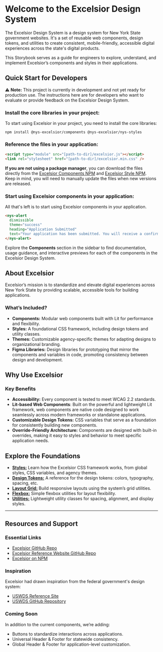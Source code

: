 
<Meta title="About" />

# Welcome to the Excelsior Design System

The Excelsior Design System is a design system for New York State government websites. It's a set of reusable web components, design tokens, and utilities to create consistent, mobile-friendly, accessible digital experiences across the state's digital products.

This Storybook serves as a guide for engineers to explore, understand, and implement Excelsior’s components and styles in their applications.

## Quick Start for Developers

⚠️ **Note:** This project is currently in development and not yet ready for production use. The instructions here are for developers who want to evaluate or provide feedback on the Excelsior Design System.

### Install the core libraries in your project:

To start using Excelsior in your project, you need to install the core libraries:

```
npm install @nys-excelsior/components @nys-excelsior/nys-styles
```

### Reference the files in your application:

```html
<script type="module" src="[path-to-dir]/excelsior.js"></script>
<link rel="stylesheet" href="[path-to-dir]/excelsior.min.css" />
```

**If you are not using a package manager**, you can download the files directly from the [Excelsior Components NPM](https://www.npmjs.com/package/@nys-excelsior/components) and [Excelsior Style NPM](https://www.npmjs.com/package/@nys-excelsior/nys-styles). Keep in mind, you will need to manually update the files when new versions are released.

### Start using Excelsior components in your application:

All that's left is to start using Excelsior components in your application.

``` html
<nys-alert 
  dismissible
  theme="success" 
  heading="Application Submitted" 
  text="Your application has been submitted. You will receive a confirmation email shortly."> 
</nys-alert>
```
Explore the **Components** section in the sidebar to find documentation, usage guidance, and interactive previews for each of the components in the Excelsior Design System.

## About Excelsior

Excelsior’s mission is to standardize and elevate digital experiences across New York State by providing scalable, accessible tools for building applications.

### What’s Included?

- **Components:** Modular web components built with Lit for performance and flexibility.
- **Styles:** A foundational CSS framework, including design tokens and utility classes.
- **Themes:** Customizable agency-specific themes for adapting designs to organizational branding.
- **Figma Libraries:** Design libraries for prototyping that mirror the components and variables in code, promoting consistency between design and development.

## Why Use Excelsior

### Key Benefits

- **Accessibility:** Every component is tested to meet WCAG 2.2 standards.
- **Lit-based Web Components**: Built on the powerful and lightweight Lit framework, web components are native code designed to work seamlessly across modern frameworks or standalone applications.
- **Customizable Design Tokens:** CSS variables that serve as a foundation for consistently building new components.
- **Override-Friendly Architecture:** Components are designed with built-in overrides, making it easy to styles and behavior to meet specific application needs.

## Explore the Foundations

- [**Styles:**](?path=/docs/styles--docs) Learn how the Excelsior CSS framework works, from global styles, CSS variables, and agency themes.
- [**Design Tokens:**](?path=/docs/design-tokens--docs) A reference for the design tokens: colors, typography, spacing, etc.
- [**Layout Grid:**](?path=/docs/layout-grid--docs) Build responsive layouts using the system’s grid utilities.
- [**Flexbox:**](?path=/docs/flexbox--docs) Simple flexbox utilities for layout flexibility.
- [**Utilities:**](?path=/docs/utilities--docs) Lightweight utility classes for spacing, alignment, and display styles.



---

## Resources and Support

### Essential Links 

- [Excelsior GitHub Repo](https://github.com/its-hcd/excelsior)
- [Excelsior Reference Website GitHub Repo](https://github.com/its-hcd/excelsior-site)
- [Excelsior on NPM](https://www.npmjs.com/org/nys-excelsior)

### Inspiration

Excelsior had drawn inspiration from the federal government's design system:

- [USWDS Reference Site](https://designsystem.digital.gov/)
- [USWDS GitHub Repository](https://github.com/uswds/uswds)

### Coming Soon

In addition to the current components, we’re adding:

- Buttons to standardize interactions across applications.
- Universal Header & Footer for statewide consistency.
- Global Header & Footer for application-level customization.